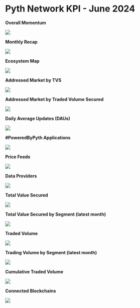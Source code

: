 # Pyth Network KPI - June 2024

**Overall Momentum**

![](../../../../images/kpi/jun-24/pyth-momentum-jun-24.jpg)

**Monthly Recap**

![](../../../../images/kpi/jun-24/pyth-jun-24.jpg)

**Ecosystem Map**

![](../../../../images/kpi/jun-24/pyth-ecosystem-jun-24.jpg)

**Addressed Market by TVS**

![](../../../../images/kpi/jun-24/pyth-tvs-l1-l2-jun-24.jpg)

**Addressed Market by Traded Volume Secured**

![](../../../../images/kpi/jun-24/pyth-traded-volume-l1-l2-jun-24.jpg)

**Daily Average Updates (DAUs)**

![](../../../../images/kpi/jun-24/jun-24-daily-average-updates.jpg)

**#PoweredByPyth Applications**

![](../../../../images/kpi/jun-24/jun-24-apps-integrations.jpg)

**Price Feeds**

![](../../../../images/kpi/jun-24/jun-24-price-feeds.jpg)

**Data Providers**

![](../../../../images/kpi/jun-24/jun-24-data-providers.jpg)

**Total Value Secured**

![](../../../../images/kpi/jun-24/jun-24-all-chain-tvs.jpg)

**Total Value Secured by Segment (latest month)**

![](../../../../images/kpi/jun-24/jun-24-dapps-tvs.jpg)

**Traded Volume**

![](../../../../images/kpi/jun-24/jun-24-all-chain-volume.jpg)

**Trading Volume by Segment (latest month)**

![](../../../../images/kpi/jun-24/jun-24-trading-volume.jpg)

**Cumulative Traded Volume**

![](../../../../images/kpi/jun-24/jun-24-traded-volume.jpg)

**Connected Blockchains**

![](../../../../images/kpi/jun-24/jun-24-connected-blockchains.jpg)
